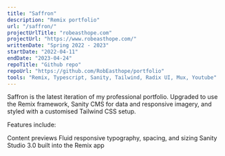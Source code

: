 ```yaml
---
title: "Saffron"
description: "Remix portfolio"
url: "/saffron/"
projectUrlTitle: "robeasthope.com"
projectUrl: "https://www.robeasthope.com/"
writtenDate: "Spring 2022 - 2023"
startDate: "2022-04-11"
endDate: "2023-04-24"
repoTitle: "Github repo"
repoUrl: "https://github.com/RobEasthope/portfolio"
tools: "Remix, Typescript, Sanity, Tailwind, Radix UI, Mux, Youtube"
---
```


Saffron is the latest iteration of my professional portfolio. Upgraded to use the Remix framework, Sanity CMS for data and responsive imagery, and styled with a customised Tailwind CSS setup.

Features include:

Content previews
Fluid responsive typography, spacing, and sizing
Sanity Studio 3.0 built into the Remix app
